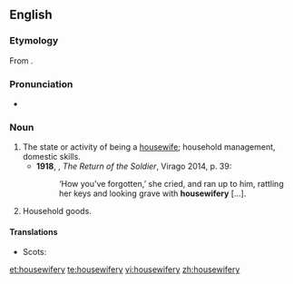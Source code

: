 ==English==

===Etymology===
From {{suffix|housewife|ry|lang=en}}.

===Pronunciation===
*{{a|UK}} {{IPA|/ˈhaʊswɪfəɹi/|lang=en}}

===Noun===
{{en-noun|-|housewiferies}}

# The state or activity of being a [[housewife]]; household management, domestic skills. {{defdate|from 15th c.}}
#*'''1918''', {{w|Rebecca West}}, ''The Return of the Soldier'', Virago 2014, p. 39:
#*:‘How you've forgotten,’ she cried, and ran up to him, rattling her keys and looking grave with '''housewifery''' […].
# {{cx|obsolete|lang=en}} Household goods. {{defdate|16th-19th c.}}

====Translations====
{{trans-top|the state of being a housewife}}
* Scots: {{t|sco|housewifeskip}}
{{trans-mid}}
{{trans-bottom}}

[[et:housewifery]]
[[te:housewifery]]
[[vi:housewifery]]
[[zh:housewifery]]